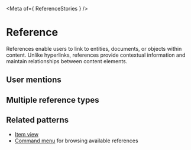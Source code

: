 
<Meta of={ ReferenceStories } />

# Reference

References enable users to link to entities, documents, or objects within content. Unlike hyperlinks, references provide contextual information and maintain relationships between content elements.

## User mentions

<Story of={ReferenceStories.Basic} />

## Multiple reference types

<Story of={ReferenceStories.Reference} />

## Related patterns

- [Item view](../?path=/docs/patterns-item-view--docs)
- [Command menu](../?path=/docs/patterns-interaction-command-menu--docs) for browsing available references
